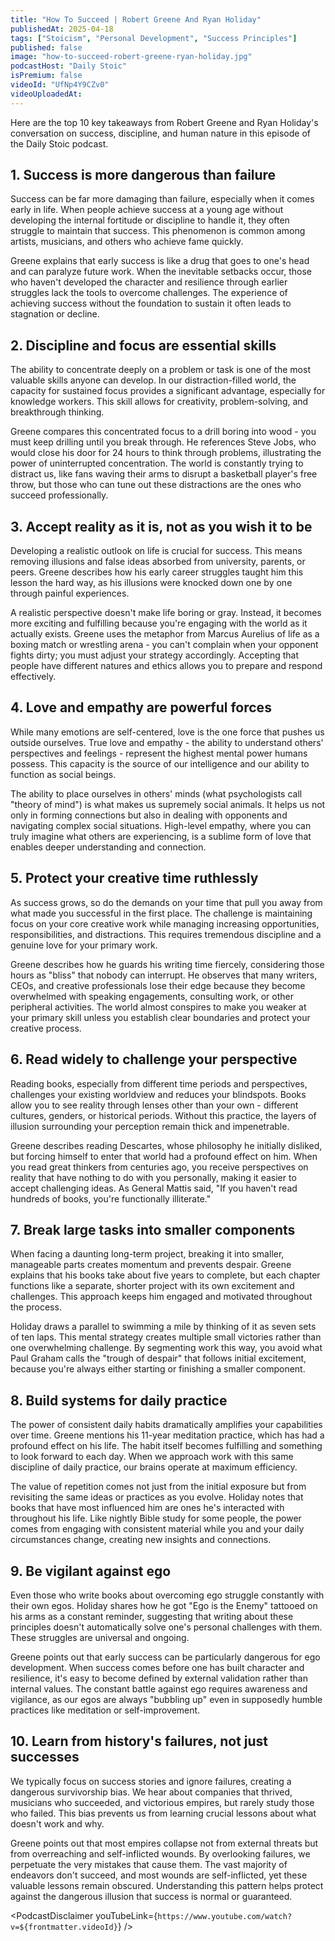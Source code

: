 ```yaml
---
title: "How To Succeed | Robert Greene And Ryan Holiday"
publishedAt: 2025-04-18
tags: ["Stoicism", "Personal Development", "Success Principles"]
published: false
image: "how-to-succeed-robert-greene-ryan-holiday.jpg"
podcastHost: "Daily Stoic"
isPremium: false
videoId: "UfNp4Y9CZv0"
videoUploadedAt:
---
```



<PodcastSummaryPageLayout frontmatter={frontmatter}>
Here are the top 10 key takeaways from Robert Greene and Ryan Holiday's conversation on success, discipline, and human nature in this episode of the Daily Stoic podcast.

## 1. Success is more dangerous than failure

Success can be far more damaging than failure, especially when it comes early in life. When people achieve success at a young age without developing the internal fortitude or discipline to handle it, they often struggle to maintain that success. This phenomenon is common among artists, musicians, and others who achieve fame quickly.

Greene explains that early success is like a drug that goes to one's head and can paralyze future work. When the inevitable setbacks occur, those who haven't developed the character and resilience through earlier struggles lack the tools to overcome challenges. The experience of achieving success without the foundation to sustain it often leads to stagnation or decline.

## 2. Discipline and focus are essential skills

The ability to concentrate deeply on a problem or task is one of the most valuable skills anyone can develop. In our distraction-filled world, the capacity for sustained focus provides a significant advantage, especially for knowledge workers. This skill allows for creativity, problem-solving, and breakthrough thinking.

Greene compares this concentrated focus to a drill boring into wood - you must keep drilling until you break through. He references Steve Jobs, who would close his door for 24 hours to think through problems, illustrating the power of uninterrupted concentration. The world is constantly trying to distract us, like fans waving their arms to disrupt a basketball player's free throw, but those who can tune out these distractions are the ones who succeed professionally.

## 3. Accept reality as it is, not as you wish it to be

Developing a realistic outlook on life is crucial for success. This means removing illusions and false ideas absorbed from university, parents, or peers. Greene describes how his early career struggles taught him this lesson the hard way, as his illusions were knocked down one by one through painful experiences.

A realistic perspective doesn't make life boring or gray. Instead, it becomes more exciting and fulfilling because you're engaging with the world as it actually exists. Greene uses the metaphor from Marcus Aurelius of life as a boxing match or wrestling arena - you can't complain when your opponent fights dirty; you must adjust your strategy accordingly. Accepting that people have different natures and ethics allows you to prepare and respond effectively.

## 4. Love and empathy are powerful forces

While many emotions are self-centered, love is the one force that pushes us outside ourselves. True love and empathy - the ability to understand others' perspectives and feelings - represent the highest mental power humans possess. This capacity is the source of our intelligence and our ability to function as social beings.

The ability to place ourselves in others' minds (what psychologists call "theory of mind") is what makes us supremely social animals. It helps us not only in forming connections but also in dealing with opponents and navigating complex social situations. High-level empathy, where you can truly imagine what others are experiencing, is a sublime form of love that enables deeper understanding and connection.

## 5. Protect your creative time ruthlessly

As success grows, so do the demands on your time that pull you away from what made you successful in the first place. The challenge is maintaining focus on your core creative work while managing increasing opportunities, responsibilities, and distractions. This requires tremendous discipline and a genuine love for your primary work.

Greene describes how he guards his writing time fiercely, considering those hours as "bliss" that nobody can interrupt. He observes that many writers, CEOs, and creative professionals lose their edge because they become overwhelmed with speaking engagements, consulting work, or other peripheral activities. The world almost conspires to make you weaker at your primary skill unless you establish clear boundaries and protect your creative process.

## 6. Read widely to challenge your perspective

Reading books, especially from different time periods and perspectives, challenges your existing worldview and reduces your blindspots. Books allow you to see reality through lenses other than your own - different cultures, genders, or historical periods. Without this practice, the layers of illusion surrounding your perception remain thick and impenetrable.

Greene describes reading Descartes, whose philosophy he initially disliked, but forcing himself to enter that world had a profound effect on him. When you read great thinkers from centuries ago, you receive perspectives on reality that have nothing to do with you personally, making it easier to accept challenging ideas. As General Mattis said, "If you haven't read hundreds of books, you're functionally illiterate."

## 7. Break large tasks into smaller components

When facing a daunting long-term project, breaking it into smaller, manageable parts creates momentum and prevents despair. Greene explains that his books take about five years to complete, but each chapter functions like a separate, shorter project with its own excitement and challenges. This approach keeps him engaged and motivated throughout the process.

Holiday draws a parallel to swimming a mile by thinking of it as seven sets of ten laps. This mental strategy creates multiple small victories rather than one overwhelming challenge. By segmenting work this way, you avoid what Paul Graham calls the "trough of despair" that follows initial excitement, because you're always either starting or finishing a smaller component.

## 8. Build systems for daily practice

The power of consistent daily habits dramatically amplifies your capabilities over time. Greene mentions his 11-year meditation practice, which has had a profound effect on his life. The habit itself becomes fulfilling and something to look forward to each day. When we approach work with this same discipline of daily practice, our brains operate at maximum efficiency.

The value of repetition comes not just from the initial exposure but from revisiting the same ideas or practices as you evolve. Holiday notes that books that have most influenced him are ones he's interacted with throughout his life. Like nightly Bible study for some people, the power comes from engaging with consistent material while you and your daily circumstances change, creating new insights and connections.

## 9. Be vigilant against ego

Even those who write books about overcoming ego struggle constantly with their own egos. Holiday shares how he got "Ego is the Enemy" tattooed on his arms as a constant reminder, suggesting that writing about these principles doesn't automatically solve one's personal challenges with them. These struggles are universal and ongoing.

Greene points out that early success can be particularly dangerous for ego development. When success comes before one has built character and resilience, it's easy to become defined by external validation rather than internal values. The constant battle against ego requires awareness and vigilance, as our egos are always "bubbling up" even in supposedly humble practices like meditation or self-improvement.

## 10. Learn from history's failures, not just successes

We typically focus on success stories and ignore failures, creating a dangerous survivorship bias. We hear about companies that thrived, musicians who succeeded, and victorious empires, but rarely study those who failed. This bias prevents us from learning crucial lessons about what doesn't work and why.

Greene points out that most empires collapse not from external threats but from overreaching and self-inflicted wounds. By overlooking failures, we perpetuate the very mistakes that cause them. The vast majority of endeavors don't succeed, and most wounds are self-inflicted, yet these valuable lessons remain obscured. Understanding this pattern helps protect against the dangerous illusion that success is normal or guaranteed.

<PodcastDisclaimer
  youTubeLink={`https://www.youtube.com/watch?v=${frontmatter.videoId}`}
/>

</PodcastSummaryPageLayout>
